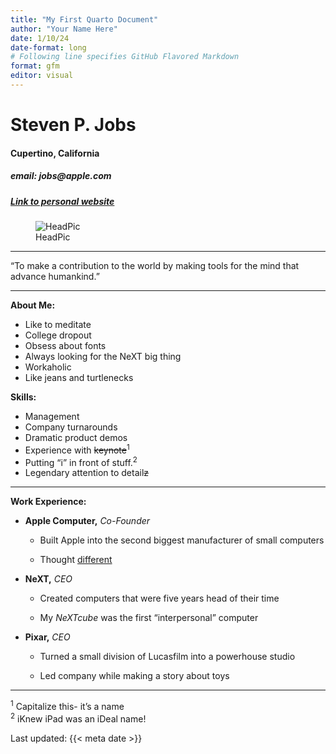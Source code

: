 ```yaml
---
title: "My First Quarto Document"
author: "Your Name Here"
date: 1/10/24
date-format: long
# Following line specifies GitHub Flavored Markdown
format: gfm
editor: visual
---
```


# Steven P. Jobs

#### Cupertino, California

##### email: jobs\@apple.com

##### [Link to personal website](https://en.wikipedia.org/wiki/Steve_Jobs)

![HeadPic](https://upload.wikimedia.org/wikipedia/commons/thumb/d/dc/Steve_Jobs_Headshot_2010-CROP_%28cropped_2%29.jpg/248px-Steve_Jobs_Headshot_2010-CROP_%28cropped_2%29.jpg)

---

"To make a contribution to the world by making tools for the mind that advance humankind."

---

**About Me:**

-   Like to meditate
-   College dropout
-   Obsess about fonts
-   Always looking for the NeXT big thing
-   Workaholic
-   Like jeans and turtlenecks

**Skills:**

-   Management
-   Company turnarounds
-   Dramatic product demos
-   Experience with ~~keynote~~^1^
-   Putting "i" in front of stuff.^2^
-   Legendary attention to detail~~z~~

---

**Work Experience:**

-   **Apple Computer,** *Co-Founder*

    -   Built Apple into the second biggest manufacturer of small computers

    -   Thought [different](https://youtu.be/5sMBhDv4sik)

-   **NeXT,** *CEO*

    -   Created computers that were five years head of their time

    -   My *NeXTcube* was the first "interpersonal" computer

-   **Pixar,** *CEO*

    -   Turned a small division of Lucasfilm into a powerhouse studio

    -   Led company while making a story about toys

------------------------------------------------------------------------

^1^ Capitalize this- it's a name\
^2^ iKnew iPad was an iDeal name!

Last updated: {{< meta date >}}

